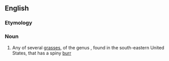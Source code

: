 ==English==
{{rfi}}
===Etymology===
{{compound|sand|bur|lang=en}}

===Noun===
{{wikipedia}}
{{en-noun}}

# Any of several [[grass]]es, of the genus {{taxlink|Cenchrus|genus|noshow=1}}, found in the south-eastern United States, that has a spiny [[burr]]